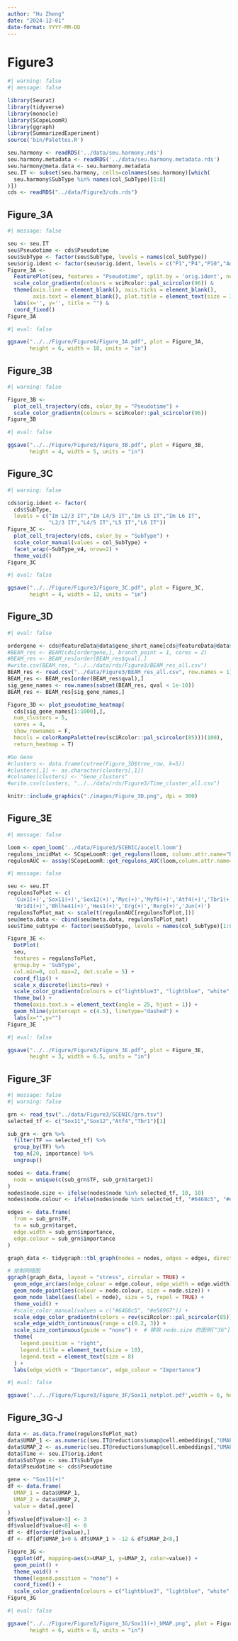 ```yaml
---
author: "Hu Zheng"
date: "2024-12-01"
date-format: YYYY-MM-DD
---
```


# Figure3

```r
#| warning: false
#| message: false

library(Seurat)
library(tidyverse)
library(monocle)
library(SCopeLoomR)
library(ggraph)
library(SummarizedExperiment)
source('bin/Palettes.R')
```


```r
seu.harmony <- readRDS('../data/seu.harmony.rds')
seu.harmony.metadata <- readRDS('../data/seu.harmony.metadata.rds')
seu.harmony@meta.data <- seu.harmony.metadata
seu.IT <- subset(seu.harmony, cells=colnames(seu.harmony)[which(
  seu.harmony$SubType %in% names(col_SubType)[1:8]
)])
cds <- readRDS("../data/Figure3/cds.rds")
```





## Figure_3A

```r
#| message: false

seu <- seu.IT
seu$Pseudotime <- cds$Pseudotime
seu$SubType <- factor(seu$SubType, levels = names(col_SubType))
seu$orig.ident <- factor(seu$orig.ident, levels = c("P1","P4","P10","Adult"))
Figure_3A <- 
  FeaturePlot(seu, features = "Pseudotime", split.by = 'orig.ident', ncol = 4) &
  scale_color_gradientn(colours = sciRcolor::pal_scircolor(96)) &
  theme(axis.line = element_blank(), axis.ticks = element_blank(), 
        axis.text = element_blank(), plot.title = element_text(size = 30)) &
  labs(x='', y='', title = "") &
  coord_fixed()
Figure_3A
```

```r
#| eval: false

ggsave("../../Figure/Figure4/Figure_3A.pdf", plot = Figure_3A,
       height = 6, width = 18, units = "in")
```





## Figure_3B

```r
#| warning: false

Figure_3B <- 
  plot_cell_trajectory(cds, color_by = "Pseudotime") +
  scale_color_gradientn(colours = sciRcolor::pal_scircolor(96))
Figure_3B
```

```r
#| eval: false

ggsave("../../Figure/Figure3/Figure_3B.pdf", plot = Figure_3B,
       height = 4, width = 5, units = "in")
```




## Figure_3C

```r
#| warning: false

cds$orig.ident <- factor(
  cds$SubType, 
  levels = c("Im L2/3 IT","Im L4/5 IT","Im L5 IT","Im L6 IT",
             "L2/3 IT","L4/5 IT","L5 IT","L6 IT"))
Figure_3C <- 
  plot_cell_trajectory(cds, color_by = "SubType") +
  scale_color_manual(values = col_SubType) +
  facet_wrap(~SubType_v4, nrow=2) +
  theme_void()
Figure_3C
```

```r
#| eval: false

ggsave("../../Figure/Figure3/Figure_3C.pdf", plot = Figure_3C,
       height = 4, width = 12, units = "in")
```





## Figure_3D

```r
#| eval: false

ordergene <- cds@featureData@data$gene_short_name[cds@featureData@data$use_for_ordering==TRUE]
#BEAM_res <- BEAM(cds[ordergene,], branch_point = 1, cores = 2)
#BEAM_res <- BEAM_res[order(BEAM_res$qval),]
#write.csv(BEAM_res, "../../data/rds/Figure3/BEAM_res_all.csv")
BEAM_res <- read.csv("../data/Figure3/BEAM_res_all.csv", row.names = 1)
BEAM_res <- BEAM_res[order(BEAM_res$qval),]
sig_gene_names <- row.names(subset(BEAM_res, qval < 1e-10))
BEAM_res <- BEAM_res[sig_gene_names,]

Figure_3D <- plot_pseudotime_heatmap(
  cds[sig_gene_names[1:1000],],
  num_clusters = 5,
  cores = 4,
  show_rownames = F,
  hmcols = colorRampPalette(rev(sciRcolor::pal_scircolor(85)))(100),
  return_heatmap = T)

#Go Gene
#clusters <- data.frame(cutree(Figure_3D$tree_row, k=5))
#clusters[,1] <- as.character(clusters[,1])
#colnames(clusters) <- "Gene_clusters"
#write.csv(clusters, "../../data/rds/Figure3/Time_cluster_all.csv")
```

```r
knitr::include_graphics("./images/Figure_3D.png", dpi = 300)
```





## Figure_3E

```r
#| message: false

loom <- open_loom('../data/Figure3/SCENIC/aucell.loom')
regulons_incidMat <- SCopeLoomR::get_regulons(loom, column.attr.name="Regulons")
regulonAUC <- assay(SCopeLoomR::get_regulons_AUC(loom,column.attr.name='RegulonsAUC'))
```

```r
#| message: false

seu <- seu.IT
regulonsToPlot <- c(
  'Cux1(+)','Sox11(+)','Sox12(+)','Myc(+)','Myf6(+)','Atf4(+)','Tbr1(+)',
  'Nr1d1(+)','Bhlhe41(+)','Hes1(+)','Erg(+)','Rxrg(+)','Jun(+)')
regulonsToPlot_mat <- scale(t(regulonAUC[regulonsToPlot,]))
seu@meta.data <- cbind(seu@meta.data, regulonsToPlot_mat)
seu$Time_subtype <- factor(seu$SubType, levels = names(col_SubType)[1:8])

Figure_3E <- 
  DotPlot(
  seu,
  features = regulonsToPlot,
  group.by = 'SubType',
  col.min=0, col.max=2, dot.scale = 5) +
  coord_flip() +
  scale_x_discrete(limits=rev) +
  scale_color_gradientn(colours = c("lightblue3", "lightblue", "white", "red", "red4")) +
  theme_bw() +
  theme(axis.text.x = element_text(angle = 25, hjust = 1)) +
  geom_hline(yintercept = c(4.5), linetype="dashed") +
  labs(x="",y="")
Figure_3E
```

```r
#| eval: false

ggsave("../../Figure/Figure3/Figure_3E.pdf", plot = Figure_3E, 
       height = 3, width = 6.5, units = "in")
```





## Figure_3F

```r
#| message: false
#| warning: false

grn <- read_tsv("../data/Figure3/SCENIC/grn.tsv")
selected_tf <- c("Sox11","Sox12","Atf4","Tbr1")[1]

sub_grn <- grn %>%
  filter(TF == selected_tf) %>%
  group_by(TF) %>%
  top_n(20, importance) %>%
  ungroup()

nodes <- data.frame(
  node = unique(c(sub_grn$TF, sub_grn$target))
)
nodes$node.size <- ifelse(nodes$node %in% selected_tf, 10, 10)
nodes$node.colour <- ifelse(nodes$node %in% selected_tf, "#6468c5", "#e56967")

edges <- data.frame(
  from = sub_grn$TF,
  to = sub_grn$target,
  edge.width = sub_grn$importance,
  edge.colour = sub_grn$importance
)

graph_data <- tidygraph::tbl_graph(nodes = nodes, edges = edges, directed = TRUE)

# 绘制网络图
ggraph(graph_data, layout = "stress", circular = TRUE) +
  geom_edge_arc(aes(edge_colour = edge.colour, edge_width = edge.width)) +
  geom_node_point(aes(colour = node.colour, size = node.size)) +
  geom_node_label(aes(label = node), size = 5, repel = TRUE) +
  theme_void() +
  #scale_color_manual(values = c("#6468c5", "#e56967")) +
  scale_edge_color_gradientn(colors = rev(sciRcolor::pal_scircolor(85))) +
  scale_edge_width_continuous(range = c(0.2, 3)) +
  scale_size_continuous(guide = "none") +  # 移除 node.size 的图例[^36^]
  theme(
    legend.position = "right",
    legend.title = element_text(size = 10),
    legend.text = element_text(size = 8)
  ) +
  labs(edge_width = "Importance", edge_colour = "Importance")
```

```r
#| eval: false

ggsave('../../Figure/Figure3/Figure_3F/Sox11_netplot.pdf',width = 6, height = 5)
```





## Figure_3G-J

```r
data <- as.data.frame(regulonsToPlot_mat)
data$UMAP_1 <- as.numeric(seu.IT@reductions$umap@cell.embeddings[,"UMAP_1"])
data$UMAP_2 <- as.numeric(seu.IT@reductions$umap@cell.embeddings[,"UMAP_2"])
data$Time <- seu.IT$orig.ident
data$SubType <- seu.IT$SubType
data$Pseudotime <- cds$Pseudotime

gene <- "Sox11(+)"
df <- data.frame(
  UMAP_1 = data$UMAP_1,
  UMAP_2 = data$UMAP_2,
  value = data[,gene]
)
df$value[df$value>3] <- 3
df$value[df$value<0] <- 0
df <- df[order(df$value),]
df <- df[df$UMAP_1<0 & df$UMAP_1 > -12 & df$UMAP_2<8,]

Figure_3G <- 
  ggplot(df, mapping=aes(x=UMAP_1, y=UMAP_2, color=value)) +
  geom_point() +
  theme_void() +
  theme(legend.position = "none") +
  coord_fixed() +
  scale_color_gradientn(colours = c("lightblue3", "lightblue", "white", "red", "red4"), limits = c(0,3))
Figure_3G
```


```r
#| eval: false

ggsave("../../Figure/Figure3/Figure_3G/Sox11(+)_UMAP.png", plot = Figure_3F, 
       height = 6, width = 6, units = "in")
```





